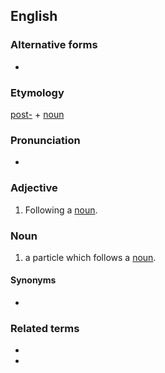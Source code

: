 ==English==

===Alternative forms===
* {{l|en|post-noun}}

===Etymology===
[[post-]] + [[noun]]

===Pronunciation===
* {{IPA|posnaʊn|lang=en}}

===Adjective===
{{en-adj|-}}

# {{lb|en|grammar}} Following a [[noun]].

===Noun===
{{en-noun}}

# {{lb|en|Korean linguistics}} a particle which follows a [[noun]].

====Synonyms====
* {{l|en|postnominal}}

===Related terms===
* {{l|en|prenoun}}
* {{l|en|adnoun}}